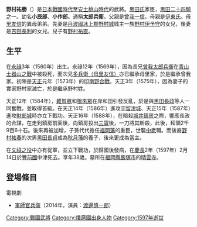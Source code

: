 {{unreferenced|time=2015-10-24T13:38:38+00:00}}
{{japanese|japanese=野村 祐勝|kana=のむら すけかつ|romaji=Nomura Sukekatsu}}
'''野村祐勝'''（{{bd|1560年||1597年|3月31日}}）是[[日本戰國時代|日本戰國時代]]至[[安土桃山時代|安土桃山時代]]的武將。[[黑田氏|黑田氏]]家臣，[[黑田二十四騎|黑田二十四騎]]之一。幼名'''小辰郎'''、'''小作郎'''。通稱'''太郎兵衛'''。父親是[[曾我一信|曾我一信]]。母親是[[伊東氏|伊東氏]]。[[母里友信|母里友信]]的異母弟弟。先妻是[[丹波國|丹波國]][[冰上郡|冰上郡]][[野村城|野村城]]城主一族[[野村伊予守|野村伊予守]]的女兒，後妻是[[吉田長利|吉田長利]]的女兒。兒子有[[野村祐直|野村祐直]]。

== 生平 ==
在[[永祿|永祿]]3年（1560年）出生。永祿12年（1569年），因為長兄[[曾我太郎兵衛|曾我太郎兵衛]]在[[青山土器山之戰|青山土器山之戰]]中被殺死，而次兄[[母里友信|多兵衛（母里友信）]]亦已繼承母里家，於是繼承曾我家。初陣是[[天正_(日本)|天正]]元年（1573年）的[[印南野合戰|印南野合戰]]。天正3年（1575年），因為妻子的實家野村家滅亡，於是繼承野村姓。

天正12年（1584年），[[雜賀眾|雜賀眾]]和[[根來眾|根來眾]]在岸和田引發反亂，於是與[[黑田長政|黑田長政]]等人一同奮戰，並取得首級。在天正14年（1586年）進攻[[宇留津城|宇留津城]]、天正15年（1587年）進攻[[財部城|財部城]]時亦立下戰功。天正16年（1588年），在暗殺[[城井鎮房|城井鎮房]]之際，響應長政的合謀，在走到鎮房前面後，向鎮房投出[[三方_(神道)|三寶]]後，一刀將其斬殺，此後，拜領2千9百6十石。後來再被加增，子孫代代擔任[[福岡藩|福岡藩]]的重臣，世襲[[中老|中老]]職。而後裔[[野村祐春|野村祐春]]的次男[[黑田長貞|黑田長貞]]成為[[秋月藩|秋月藩]]的養子，後來更成為當主。

在[[文祿之役|文祿之役]]中亦有從軍，並立下戰功，於歸國後發病，在[[慶長|慶長]]2年（1597年）2月14日於[[豐前國|豐前國]]中津死去。享年38歲。墓所在[[福岡縣|福岡縣]][[飯塚市|飯塚市]]的[[晴雲寺|晴雲寺]]。

== 登場條目 ==
;電視劇
*[[軍師官兵衛|軍師官兵衛]]（2014年，演員：[[渡邊慎一郎|渡邊慎一郎]]）

[[Category:戰國武將|Category:戰國武將]]
[[Category:播磨國出身人物|Category:播磨國出身人物]]
[[Category:1597年逝世|Category:1597年逝世]]